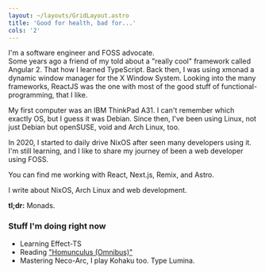 ```yaml
---
layout: ~/layouts/GridLayout.astro
title: 'Good for health, bad for...'
cols: '2'
---
```


<section>

I'm a software engineer and FOSS advocate.  
Some years ago a friend of my told about a "really cool" framework called Angular 2.
That how I learned TypeScript. Back then, I was using xmonad a dynamic window manager
for the X Window System. Looking into the many frameworks, ReactJS was the one with
most of the good stuff of functional-programming, that I like.

My first computer was an IBM ThinkPad A31.
I can't remember which exactly OS, but I guess it was Debian.
Since then, I've been using Linux, not just Debian but openSUSE, void and Arch
Linux, too.

In 2020, I started to daily drive NixOS after seen many developers using it.
I'm still learning, and I like to share my journey of been a web developer
using FOSS.

You can find me working with React, Next.js, Remix, and Astro.

I write about NixOS, Arch Linux and web development.

**tl;dr:** Monads.

</section>

<section>

### Stuff I'm doing right now

- Learning Effect-TS
- Reading ["Homunculus (Omnibus)"](https://myanimelist.net/manga/936/Homunculus)
- Mastering Neco-Arc, I play Kohaku too. Type Lumina.

</section>
